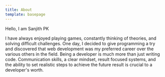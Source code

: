 ```yaml
---
title: About
template: basepage
---
```


Hello, I am Sanjith PK

I have always enjoyed playing games, constantly thinking of theories, and solving difficult challenges. One day, I decided to give programming a try and discovered that web development was my preferred career over the various others in the field.
Being a developer is much more than just writing code. Communication skills, a clear mindset, result focused systems, and the ability to set realistic steps to achieve the future result is crucial to a developer's worth.
